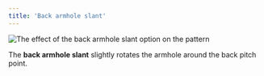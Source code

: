 ```yaml
---
title: 'Back armhole slant'
---
```


![The effect of the back armhole slant option on the pattern](sample.png)

The **back armhole slant** slightly rotates the armhole around the back pitch point.
